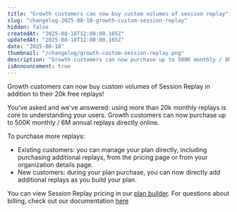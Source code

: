 ```yaml
---
title: "Growth customers can now buy custom volumes of session replay"
slug: "changelog-2025-08-18-growth-custom-session-replay"
hidden: false
createdAt: "2025-08-18T12:00:00.165Z"
updatedAt: "2025-08-18T12:00:00.165Z"
date: "2025-08-18"
thumbnail: "/changelog/growth-custom-session-replay.png"
description: "Growth customers can now purchase up to 500K monthly / 6M annual replays directly online, in addition to their 20k free replays!"
isAnnouncement: true
---
```


<ChangelogPostHeader
  date="2025-08-18"
  image="/changelog/growth-custom-session-replay.png"
  title="Growth customers can now buy custom volumes of session replay"
/>

Growth customers can now buy custom volumes of Session Replay in addition to their 20k free replays!

You've asked and we've answered: using more than 20k monthly replays is core to understanding your users. Growth customers can now purchase up to 500K monthly / 6M annual replays directly online.

To purchase more replays:

- Existing customers: you can manage your plan directly, including purchasing additional replays, from the pricing page or from your organization details page.
- New customers: during your plan purchase, you can now directly add additional replays as you build your plan.

You can view Session Replay pricing in our [plan builder](https://mixpanel.com/settings/org/plan?show-modal=plan-builder&pb-step=session-replay). For questions about billing, check out our documentation [here](/docs/pricing#how-mixpanel-pricing-works)
